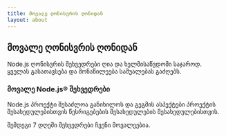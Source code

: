 ```yaml
---
title: მოვალე ღონისვრის ღონიდან
layout: about
---
```


## მოვალე ღონისვრის ღონიდან

Node.js ღონისვრის შეხვედრები ღია და ხელმისაწვდომი საჯაროდ. ყველას გასათავსება და მონაწილეება საშუალებას გაძღებს.

### მოვალე Node.js® შეხვედრები

Node.js პროექტი შესაძლოა განიხილოს და გეგმის ასპექტები პროექტის შესახედულებისთვის წესრიგებების შესახედულების შესახედულებისთვის.

შემდეგი 7 დღეში შეხვედრები ჩვენი მოვალეებია.

<UpcomingMeetings />

